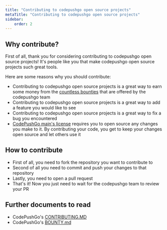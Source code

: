 ```yaml
---
title: "Contributing to codepushgo open source projects"
metaTitle: "Contributing to codepushgo open source projects"
sidebar:
    order: 2
---
```


## Why contribute?

First of all, thank you for considering contributing to codepushgo open source projects! It's people like you that make codepushgo open source projects such great tools.

Here are some reasons why you should contribute:

* Contributing to codepushgo open source projects is a great way to earn some money from the [countless bounties](https://console.algora.io/org/CodePushGo/) that are offered by the codepushgo team
* Contributing to codepushgo open source projects is a great way to add a feature you would like to see
* Contributing to codepushgo open source projects is a great way to fix a bug you encountered
* [CodePushGo main's license](https://github.com/Cap-go/codepushgo/blob/main/LICENSE/) requires you to open source any changes you make to it. By contributing your code, you get to keep your changes open source and let others use it

## How to contribute

 * First of all, you need to fork the repository you want to contribute to
 * Second of all you need to commit and push your changes to that repository
 * Lastly, you need to open a pull request
 * That's it! Now you just need to wait for the codepushgo team to review your PR

## Further documents to read

 * CodePushGo's [CONTRIBUTING.MD](https://github.com/Cap-go/codepushgo/blob/main/CONTRIBUTING.md/)
 * CodePushGo's [BOUNTY.md](https://github.com/Cap-go/codepushgo/blob/main/BOUNTY.md/)
